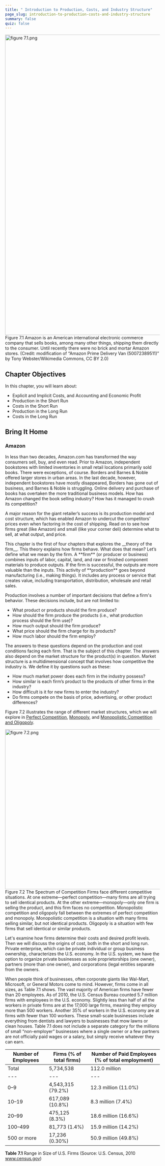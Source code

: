 ```yaml
---
title: " Introduction to Production, Costs, and Industry Structure"
page_slug: introduction-to-production-costs-and-industry-structure
summary: false
quiz: false
---
```

<div className="content-chunk" data-subsection-id = "Introduction-127pt">
<Image
  style="aspect-ratio:1636/976;"
  src="https://nbjrajrmujlgxmcvqsge.supabase.co/storage/v1/object/public/strapi/files/figure 7.1.png-0220d775757e6f9c91d2be50b87bf440.png"
  alt="figure 7.1.png"
  width="1636"
  height="976">
Figure 7.1 Amazon is an American international electronic commerce company that sells books, among many other things, shipping them directly to the consumer. Until recently there were no brick and mortar Amazon stores. (Credit: modification of “Amazon Prime Delivery Van (50072389511)” by Tony Webster/Wikimedia Commons, CC BY 2.0)
</Image>

Chapter Objectives
------------------

In this chapter, you will learn about:

* Explicit and Implicit Costs, and Accounting and Economic Profit
* Production in the Short Run
* Costs in the Short Run
* Production in the Long Run
* Costs in the Long Run

Bring It Home
-------------

### Amazon

In less than two decades, Amazon.com has transformed the way consumers sell, buy, and even read. Prior to Amazon, independent bookstores with limited inventories in small retail locations primarily sold books. There were exceptions, of course. Borders and Barnes & Noble offered larger stores in urban areas. In the last decade, however, independent bookstores have mostly disappeared, Borders has gone out of business, and Barnes & Noble is struggling. Online delivery and purchase of books has overtaken the more traditional business models. How has Amazon changed the book selling industry? How has it managed to crush its competition?

A major reason for the giant retailer’s success is its production model and cost structure, which has enabled Amazon to undercut the competitors' prices even when factoring in the cost of shipping. Read on to see how firms great (like Amazon) and small (like your corner deli) determine what to sell, at what output, and price.
</div>
<div className="content-chunk" data-subsection-id = "Introduction-2-633t">
This chapter is the first of four chapters that explores the __theory of the firm__. This theory explains how firms behave. What does that mean? Let’s define what we mean by the firm. A **firm** (or producer or business) combines inputs of labor, capital, land, and raw or finished component materials to produce outputs. If the firm is successful, the outputs are more valuable than the inputs. This activity of **production** goes beyond manufacturing (i.e., making things). It includes any process or service that creates value, including transportation, distribution, wholesale and retail sales.

Production involves a number of important decisions that define a firm's behavior. These decisions include, but are not limited to:

* What product or products should the firm produce?
* How should the firm produce the products (i.e., what production process should the firm use)?
* How much output should the firm produce?
* What price should the firm charge for its products?
* How much labor should the firm employ? 

The answers to these questions depend on the production and cost conditions facing each firm. That is the subject of this chapter. The answers also depend on the market structure for the product(s) in question. Market structure is a multidimensional concept that involves how competitive the industry is. We define it by questions such as these:

* How much market power does each firm in the industry possess?
* How similar is each firm’s product to the products of other firms in the industry?
* How difficult is it for new firms to enter the industry?
* Do firms compete on the basis of price, advertising, or other product differences?

Figure 7.2 illustrates the range of different market structures, which we will explore in [Perfect Competition](https://openstax.org/books/principles-economics-3e/pages/8-introduction-to-perfect-competition), [Monopoly](https://openstax.org/books/principles-economics-3e/pages/9-introduction-to-a-monopoly), and [Monopolistic Competition and Oligopoly](https://openstax.org/books/principles-economics-3e/pages/10-introduction-to-monopolistic-competition-and-oligopoly).

<Image
  style="aspect-ratio:1695/520;"
  src="https://nbjrajrmujlgxmcvqsge.supabase.co/storage/v1/object/public/strapi/files/figure 7.2.png-5838d089e676b5ae045267185e00fa35.png"
  alt="figure 7.2.png"
  width="1695"
  height="520">
Figure 7.2 The Spectrum of Competition Firms face different competitive situations. At one extreme—perfect competition—many firms are all trying to sell identical products. At the other extreme—monopoly—only one firm is selling the product, and this firm faces no competition. Monopolistic competition and oligopoly fall between the extremes of perfect competition and monopoly. Monopolistic competition is a situation with many firms selling similar, but not identical products. Oligopoly is a situation with few firms that sell identical or similar products.
</Image>
</div>
<div className="content-chunk" data-subsection-id = "How-firms-determine-their-costs-and-desired-profit-levels-632t">
Let's examine how firms determine their costs and desired profit levels. Then we will discuss the origins of cost, both in the short and long run. Private enterprise, which can be private individual or group business ownership, characterizes the U.S. economy. In the U.S. system, we have the option to organize private businesses as sole proprietorships (one owner), partners (more than one owner), and corporations (legal entitles separate from the owners.

When people think of businesses, often corporate giants like Wal-Mart, Microsoft, or General Motors come to mind. However, firms come in all sizes, as Table 7.1 shows. The vast majority of American firms have fewer than 20 employees. As of 2010, the U.S. Census Bureau counted 5.7 million firms with employees in the U.S. economy. Slightly less than half of all the workers in private firms are at the 17,000 large firms, meaning they employ more than 500 workers. Another 35% of workers in the U.S. economy are at firms with fewer than 100 workers. These small-scale businesses include everything from dentists and lawyers to businesses that mow lawns or clean houses. Table 7.1 does not include a separate category for the millions of small “non-employer” businesses where a single owner or a few partners are not officially paid wages or a salary, but simply receive whatever they can earn.

| Number of Employees | Firms (% of total firms) | Number of Paid Employees (% of total employment) |
| --- | --- | --- |
| Total | 5,734,538 | 112.0 million |
| --- | --- | --- |
| 0–9 | 4,543,315 (79.2%) | 12.3 million (11.0%) |
| 10–19 | 617,089 (10.8%) | 8.3 million (7.4%) |
| 20–99 | 475,125 (8.3%) | 18.6 million (16.6%) |
| 100–499 | 81,773 (1.4%) | 15.9 million (14.2%) |
| 500 or more | 17,236 (0.30%) | 50.9 million (49.8%) |

**Table** **7.1** Range in Size of U.S. Firms (Source: U.S. Census, 2010 www.census.gov)
</div>
